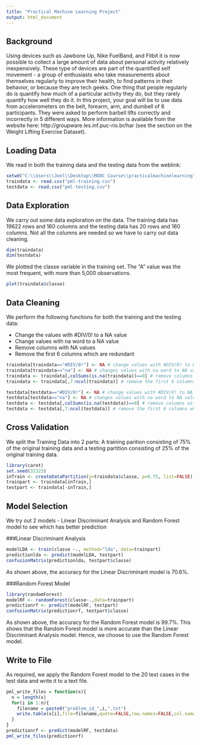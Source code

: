 ```yaml
---
title: "Practical Machine Learning Project"
output: html_document
---
```


## Background

Using devices such as Jawbone Up, Nike FuelBand, and Fitbit it is now possible to collect a large amount of data about personal activity relatively inexpensively. These type of devices are part of the quantified self movement - a group of enthusiasts who take measurements about themselves regularly to improve their health, to find patterns in their behavior, or because they are tech geeks. One thing that people regularly do is quantify how much of a particular activity they do, but they rarely quantify how well they do it. In this project, your goal will be to use data from accelerometers on the belt, forearm, arm, and dumbell of 6 participants. They were asked to perform barbell lifts correctly and incorrectly in 5 different ways. More information is available from the website here: http://groupware.les.inf.puc-rio.br/har (see the section on the Weight Lifting Exercise Dataset). 

## Loading Data

We read in both the training data and the testing data from the weblink:

```r
setwd("C:\\Users\\Joel\\Desktop\\MOOC Course\\practicalmachinelearning")
traindata <- read.csv("pml-training.csv")
testdata <- read.csv("pml-testing.csv")
```

## Data Exploration

We carry out some data exploration on the data. The training data has 19622 rows and 160 columns and the testing data has 20 rows and 160 columns. Not all the columns are needed so we have to carry out data cleaning. 
```r
dim(traindata)
dim(testdata)
```


We plotted the classe variable in the training set. The "A" value was the most frequent, with more than 5,000 observations. 
```r
plot(traindata$classe)
```

## Data Cleaning

We perform the following functions for both the training and the testing data:

* Change the values with #DIV/0! to a NA value
* Change values with na word to a NA value
* Remove columns with NA values
* Remove the first 6 columns which are redundant

```r
traindata[traindata=="#DIV/0!"] <- NA # change values with #DIV/0! to NA value
traindata[traindata=="na"] <- NA # changes values with na word to NA value
traindata <- traindata[,colSums(is.na(traindata))==0] # remove columns with NA values
traindata <- traindata[,7:ncol(traindata)] # remove the first 6 columns which are redundant

testdata[testdata=="#DIV/0!"] <- NA # change values with #DIV/0! to NA value
testdata[testdata=="na"] <- NA # changes values with na word to NA value
testdata <- testdata[,colSums(is.na(testdata))==0] # remove columns with NA values
testdata <- testdata[,7:ncol(testdata)] # remove the first 6 columns which are redundant
```

## Cross Validation

We split the Training Data into 2 parts: A training parition consisting of 75% of the original training data and a testing partition consisting of 25% of the original training data.

```r
library(caret)
set.seed(32323)
inTrain <- createDataPartition(y=traindata$classe, p=0.75, list=FALSE)
trainpart <- traindata[inTrain,]
testpart <- traindata[-inTrain,]
```

## Model Selection

We try out 2 models - Linear Discriminant Analysis and Random Forest model to see which has better prediction

###Linear Discriminant Analysis

```r
modelLDA <- train(classe ~., method="lda", data=trainpart)
predictionlda <- predict(modelLDA, testpart)
confusionMatrix(predictionlda, testpart$classe)
```

As shown above, the accuracy for the Linear Discriminant model is 70.6%.

###Random Forest Model

```r
library(randomForest)
modelRF <- randomForest(classe~.,data=trainpart)
predictionrf <- predict(modelRF, testpart)
confusionMatrix(predictionrf, testpart$classe)
```

As shown above, the accuracy for the Random Forest model is 99.7%. This shows that the Random Forest model is more accurate than the Linear Discriminant Analysis model. Hence, we choose to use the Random Forest model. 

## Write to File

As required, we apply the Random Forest model to the 20 test cases in the test data and write it to a text file.
```r
pml_write_files = function(x){
  n = length(x)
  for(i in 1:n){
    filename = paste0("problem_id_",i,".txt")
    write.table(x[i],file=filename,quote=FALSE,row.names=FALSE,col.names=FALSE)
  }
}
predictionrf <- predict(modelRF, testdata)
pml_write_files(predictionrf)
```